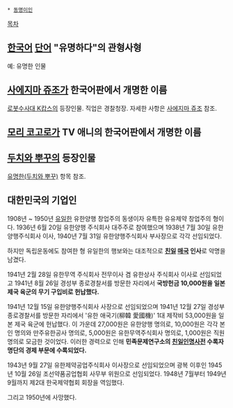  * [[동명이인]]

[[목차]]

== [[한국어]] [[단어]] "유명하다"의 관형사형 ==
예: 유명한 인물

== [[사에지마 쥬조]]가 한국어판에서 개명한 이름 ==
[[로봇수사대 K캅스]]의 등장인물. 직업은 경찰청장. 자세한 사항은 [[사에지마 쥬조]] 참조.

== [[모리 코고로]]가 TV 애니의 한국어판에서 개명한 이름 ==

== [[두치와 뿌꾸]]의 등장인물 ==
[[유명한(두치와 뿌꾸)]] 항목 참조.

== 대한민국의 기업인 ==
1908년 ~ 1950년
[[유일한]] 유한양행 창업주의 동생이자 유특한 유유제약 창업주의 형이다. 1936년 6월 20일 유한양행 주식회사 대주주로 참여했으며 1938년 7월 30일 유한양행주식회사 이사, 1940년 7월 31일 유한양행주식회사 부사장으로 각각 선임되었다.


하지만 독립운동에도 참여한 형 유일한의 행보와는 대조적으로 '''[[친일파|친일]] [[매국노|매국]] 인사'''로 악명을 남겼다.

1941년 2월 28일 유한무역 주식회사 전무이사 겸 유한상사 주식회사 이사로 선임되었고 1941년 8월 26일 경성부 종로경찰서를 방문한 자리에서 '''국방헌금 10,000원을 일본 제국 육군의 무기 구입비로 헌납했다.'''

1941년 12월 15일 유한양행주식회사 사장으로 선임되었으며 1941년 12월 27일 경성부 종로경찰서를 방문한 자리에서 '유한 애국기(柳韓 愛國機)' 1대 제작비 53,000원을 일본 제국 육군에 헌납했다. 이 가운데 27,000원은 유한양행 명의로, 10,000원은 각각 본인 명의와 만주유한공사 명의로, 5,000원은 유한무역주식회사 명의로, 1,000원은 직원 명의로 모금한 것이었다. 이러한 경력으로 인해 '''민족문제연구소의 [[친일인명사전]] 수록자 명단의 경제 부문에 수록되었다.'''

1943년 9월 27일 유한제약공업주식회사 이사장으로 선임되었으며 광복 이후인 1945년 10월 26일 조선약품공업협회 사무부 위원으로 선임되었다. 1948년 7월부터 1949년 9월까지 제2대 한국제약협회 회장을 역임했다.

그리고 1950년에 사망했다.




